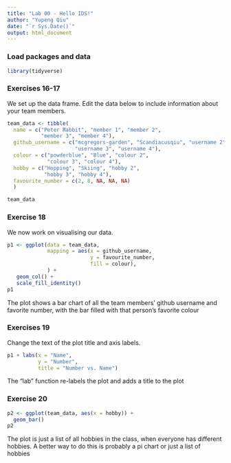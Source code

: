 ```yaml
---
title: "Lab 00 - Hello IDS!"
author: "Yupeng Qiu"
date: "`r Sys.Date()`"
output: html_document
---
```


### Load packages and data

```r
library(tidyverse) 
```

### Exercises 16-17

We set up the data frame. Edit the data below to include information about your team members.

```r
team_data <- tibble(
  name = c("Peter Rabbit", "member 1", "member 2", 
           "member 3", "member 4"),
  github_username = c("mcgregors-garden", "Scandiacusqiu", "username 2", 
                      "username 3", "username 4"), 
  colour = c("powderblue", "Blue", "colour 2", 
             "colour 3", "colour 4"),
  hobby = c("Hopping", "Skiing", "hobby 2", 
            "hobby 3", "hobby 4"),
  favourite_number = c(2, 8, NA, NA, NA)
  )

team_data
```

### Exercise 18

We now work on visualising our data. 

```r
p1 <- ggplot(data = team_data, 
             mapping = aes(x = github_username, 
                           y = favourite_number,
                           fill = colour), 
             ) +
   geom_col() +
   scale_fill_identity()
p1
```


The plot shows a bar chart of all the team members' github username and favorite number, with the bar filled with that person's favorite colour

### Exercises 19

Change the text of the plot title and axis labels.

```r
p1 + labs(x = "Name", 
          y = "Number",
          title = "Number vs. Name")
```

The "lab" function re-labels the plot and adds a title to the plot

### Exercise 20

```r
p2 <- ggplot(team_data, aes(x = hobby)) +
  geom_bar()
p2
```

The plot is just a list of all hobbies in the class, when everyone has different hobbies. A better way to do this is probably a pi chart or just a list of hobbies
